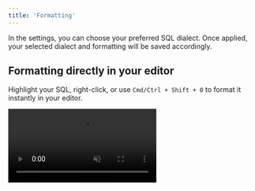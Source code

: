 ```yaml
---
title: 'Formatting'
---
```


In the settings, you can choose your preferred SQL dialect.
Once applied, your selected dialect and formatting will be saved accordingly.

## Formatting directly in your editor

Highlight your SQL, right-click, or use `Cmd/Ctrl + Shift + 0` to format it instantly in your editor.

<video autoPlay muted loop playsInline className="w-full aspect-video" src="/images/formatting_new.mp4" />


## Fomratting in Sherloq

To easily read a query as you’re used to in your IDE, in the `query profile` click on the formatting button to adjust the indentation and spacing automatically.

<img width="600" alt="Formatting" src="/images/formatting.png" />

<Note />